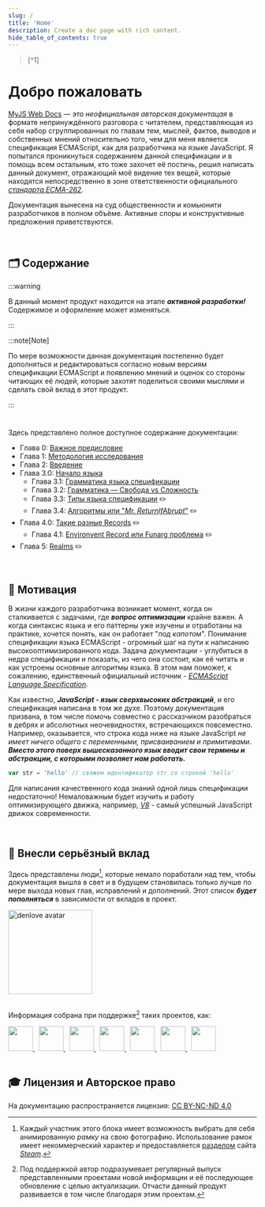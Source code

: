 ```yaml
---
slug: /
title: 'Home'
description: Create a doc page with rich content.
hide_table_of_contents: true
---
```



<Home />
<BlockQuote id={0}>[^1]</BlockQuote>

# Добро пожаловать

[MyJS Web Docs](https://github.com/denlove/myJS) — это _неофициальная авторская документацая_ в
формате непринуждённого разговора с читателем, представляющая из себя набор сгруппированных по
главам тем, мыслей, фактов, выводов и собственных мнений относительно того, чем для меня является
спецификация ECMAScript, как для разработчика на языке JavaScript. Я попытался проникнуться
содержанием данной спецификации и в помощь всем остальным, кто тоже захочет её постичь, решил
написать данный документ, отражающий моё видение тех вещей, которые находятся непосредственно в зоне
ответственности официального
[_стандарта ECMA-262_](https://ecma-international.org/publications-and-standards/standards/ecma-262/).

Документация вынесена на суд общественности и комьюнити разработчиков в полном объёме. Активные
споры и конструктивные предложения приветствуются.

<br />

## 🗂️ Содержание

:::warning

В данный момент продукт находится на этапе _**активной разработки!**_ Содержимое и оформление может
изменяться.

:::

:::note[Note]

По мере возможности данная документация постепенно будет дополняться и редактироваться согласно
новым версиям спецификации ECMAScript и появлению мнений и оценок со стороны читающих её людей,
которые захотят поделиться своими мыслями и сделать свой вклад в этот продукт.

:::

#

<GithubStar />

Здесь представлено полное доступное содержание документации:

-   Глава 0: [Важное предисловие](/myJS/docs/preface)
-   Глава 1: [Методология исследования](/myJS/docs/methodology)
-   Глава 2: [Введение](/myJS/docs/introduction)
-   Глава 3.0: [Начало языка](/myJS/docs/language-beginning)
    -   Глава 3.1: [Грамматика языка спецификации](/myJS/docs/language-beginning/language-grammar)
    -   Глава 3.2:
        [Грамматика — Свобода vs Сложность](/myJS/docs/language-beginning/grammar-freedom-vs-complexity)
    -   Глава 3.3: [Типы языка спецификации](/myJS/docs/language-beginning/language-spec-types) ✏️
    -   Глава 3.4: [Алгоритмы или "_Mr. ReturnIfAbrupt_"](/myJS/docs/language-beginning/algorithms)
        ✏️
-   Глава 4.0: [Такие разные Records](/myJS/docs/records) ✏️
    -   Глава 4.1: [Environvent Record или Funarg проблема](/myJS/docs/records/environment-record)
        ✏️
-   Глава 5: [Realms](/myJS/docs/realms) ✏️

<br />

## 🍰 Мотивация

В жизни каждого разработчика возникает момент, когда он сталкивается с задачами, где **_вопрос
оптимизации_** крайне важен. А когда синтаксис языка и его паттерны уже изучены и отработаны на
практике, хочется понять, как он работает "_под капотом_". Понимание спецификации языка ECMAScript -
огромный шаг на пути к написанию высокооптимизированного кода. Задача документации - углубиться в
недра спецификации и показать, из чего она состоит, как её читать и как устроены основные алгоритмы
языка. В этом нам поможет, к сожалению, единственный официальный источник -
[_ECMAScript Language Specification_](https://tc39.es/ecma262/multipage/).

Как известно, **_JavaScript - язык сверхвысоких абстракций_**, и его спецификация написана в том же
духе. Поэтому документация призвана, в том числе помочь совместно с рассказчиком разобраться в
дебрях и абсолютных неочевидностях, встречающихся повсеместно. Например, оказывается, что строка
кода ниже на языке JavaScript _не имеет ничего общего с переменными, присваиванием и примитивами_.
**_Вместо этого поверх вышесказанного язык вводит свои термины и абстракции, с которыми позволяет
нам работать._**

```javascript
var str = 'hello' // свяжем идентификатор str со строкой 'hello'
```

Для написания качественного кода знаний одной лишь спецификации недостаточно! Немаловажным будет
изучить и работу оптимизирующего движка, например, [_V8_](https://v8.dev/blog) - самый успешный
JavaScript движок современности.

<br />

## 🚀 Внесли серьёзный вклад

Здесь представлены люди[^2], которые немало поработали над тем, чтобы документация вышла в свет и в
будущем становилась только лучше по мере выхода новых глав, исправлений и дополнений. Этот список
**_будет пополняться_** в зависимости от вкладов в проект.

<div>
    <a href='https://github.com/denlove'>
        <img width='170' height='170' src='/myJS/img/profile.png' alt='denlove avatar' />
    </a>
</div>
<br />

Информация собрана при поддержке[^3] таких проектов, как:

<div align='left' style={{ display: 'flex', flexWrap: 'wrap', gap: '0.3rem' }}>
    <a href='https://tc39.es/'>
        <img src='/myJS/img/tc39.png' height='50' />
    </a>
    &nbsp;
    <a href='https://v8.dev/'>
        <img src='/myJS/img/v8.png' height='50' />
    </a>
    &nbsp;
    <a href='https://spec.whatwg.org/'>
        <img src='/myJS/img/whatwg.png' height='50' />
    </a>
    &nbsp;
    <a href='https://www.wikipedia.org/'>
        <img src='/myJS/img/wiki.png' height='50' />
    </a>
    &nbsp;
    <a href='https://www.youtube.com/@AsForJS'>
        <img src='/myJS/img/asforjs.png' height='50' />
    </a>
    &nbsp;
    <a href='https://www.chromium.org/Home/'>
        <img src='/myJS/img/chromium.png' height='50' />
    </a>
    &nbsp;
    <a href='https://github.com/mjdocs'>
        <img src='/myJS/img/myJS.png' height='50' />
    </a>
</div>

<br />

## 🎓 Лицензия и Авторское право

На документацию распространяется лицензия:
[CC BY-NC-ND 4.0](https://creativecommons.org/licenses/by-nc-nd/4.0/)

[^1]:
    Название [статьи](https://crockford.com/javascript/popular.html), опубликованной в 2008 году
    американским программистом
    [Дугласом Крокфордом](https://en.wikipedia.org/wiki/Douglas_Crockford). На тот момент это была
    интересная фигура в мире веб-индустрии. Сам Брендан говорил о нём
    [такие слова](<https://brendaneich.com/2005/06/javascript-1-2-and-in-between/#:~:text=top%20of%20it.%20(-,I%20don%E2%80%99t%20agree%20with%20everything%20Doug%20Crockford%20writes%20at%20the%20last%20two%20links%2C%20but%20most%20of%20his%20arrows%20hit%20their%20targets.,-)>).

[^2]:
    Каждый участник этого блока имеет возможность выбрать для себя анимированную _рамку_ на свою
    фотографию. Использование рамок имеет некоммерческий характер и предоставляется
    [разделом](https://store.steampowered.com/points/shop/c/avatar/cluster/1) сайта
    [_Steam_](https://store.steampowered.com/).

[^3]:
    Под поддержкой автор подразумевает регулярный выпуск представленными проектами новой информации
    и её последующее обновление с целью актуализации. Отчасти данный продукт развивается в том числе
    благодаря этим проектам.
